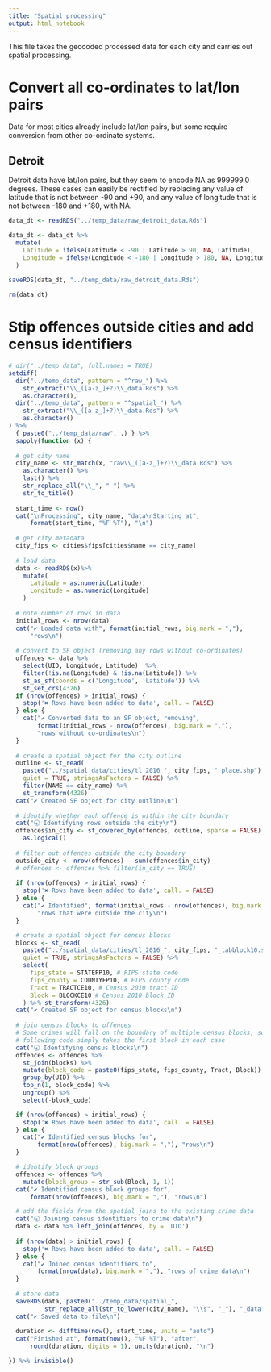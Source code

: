 ```yaml
---
title: "Spatial processing"
output: html_notebook
---
```


This file takes the geocoded processed data for each city and carries out 
spatial processing.


# Convert all co-ordinates to lat/lon pairs

Data for most cities already include lat/lon pairs, but some require conversion
from other co-ordinate systems.

## Detroit

Detroit data have lat/lon pairs, but they seem to encode NA as 999999.0 degrees. 
These cases can easily be rectified by replacing any value of latitude that is 
not between -90 and +90, and any value of longitude that is not between -180 and 
+180, with NA.

```r
data_dt <- readRDS("../temp_data/raw_detroit_data.Rds")

data_dt <- data_dt %>% 
  mutate(
    Latitude = ifelse(Latitude < -90 | Latitude > 90, NA, Latitude),
    Longitude = ifelse(Longitude < -180 | Longitude > 180, NA, Longitude)
  )
  
saveRDS(data_dt, "../temp_data/raw_detroit_data.Rds")

rm(data_dt)
```


# Stip offences outside cities and add census identifiers

```r
# dir("../temp_data", full.names = TRUE)
setdiff(
  dir("../temp_data", pattern = "^raw_") %>% 
    str_extract("\\_([a-z_]+?)\\_data.Rds") %>% 
    as.character(),
  dir("../temp_data", pattern = "^spatial_") %>% 
    str_extract("\\_([a-z_]+?)\\_data.Rds") %>% 
    as.character()
) %>% 
  { paste0("../temp_data/raw", .) } %>% 
  sapply(function (x) {
  
  # get city name
  city_name <- str_match(x, "raw\\_([a-z_]+?)\\_data.Rds") %>% 
    as.character() %>% 
    last() %>% 
    str_replace_all("\\_", " ") %>% 
    str_to_title()
  
  start_time <- now()
  cat("\nProcessing", city_name, "data\nStarting at", 
      format(start_time, "%F %T"), "\n")
  
  # get city metadata
  city_fips <- cities$fips[cities$name == city_name]
  
  # load data
  data <- readRDS(x)%>% 
    mutate(
      Latitude = as.numeric(Latitude),
      Longitude = as.numeric(Longitude)
    )
  
  # note number of rows in data
  initial_rows <- nrow(data)
  cat("✔︎ Loaded data with", format(initial_rows, big.mark = ","),
      "rows\n")
  
  # convert to SF object (removing any rows without co-ordinates)
  offences <- data %>% 
    select(UID, Longitude, Latitude)  %>% 
    filter(!is.na(Longitude) & !is.na(Latitude)) %>% 
    st_as_sf(coords = c('Longitude', 'Latitude')) %>% 
    st_set_crs(4326)
  if (nrow(offences) > initial_rows) {
    stop('✖ Rows have been added to data', call. = FALSE)
  } else {
    cat("✔︎ Converted data to an SF object, removing", 
        format(initial_rows - nrow(offences), big.mark = ","), 
        "rows without co-ordinates\n")
  }
  
  # create a spatial object for the city outline
  outline <- st_read(
    paste0("../spatial_data/cities/tl_2016_", city_fips, "_place.shp"), 
    quiet = TRUE, stringsAsFactors = FALSE) %>% 
    filter(NAME == city_name) %>%
    st_transform(4326)
  cat("✔︎ Created SF object for city outline\n")
  
  # identify whether each offence is within the city boundary
  cat("🕣 Identifying rows outside the city\n")
  offences$in_city <- st_covered_by(offences, outline, sparse = FALSE) %>% 
    as.logical()
  
  # filter out offences outside the city boundary
  outside_city <- nrow(offences) - sum(offences$in_city)
  # offences <- offences %>% filter(in_city == TRUE)
  
  if (nrow(offences) > initial_rows) {
    stop('✖ Rows have been added to data', call. = FALSE)
  } else {
    cat("✔ Identified", format(initial_rows - nrow(offences), big.mark = ","), 
        "rows that were outside the city\n")
  }

  # create a spatial object for census blocks
  blocks <- st_read(
    paste0("../spatial_data/cities/tl_2016_", city_fips, "_tabblock10.shp"), 
    quiet = TRUE, stringsAsFactors = FALSE) %>%
    select(
      fips_state = STATEFP10, # FIPS state code
      fips_county = COUNTYFP10, # FIPS county code
      Tract = TRACTCE10, # Census 2010 tract ID
      Block = BLOCKCE10 # Census 2010 block ID
    ) %>% st_transform(4326)
  cat("✔︎ Created SF object for census blocks\n")
  
  # join census blocks to offences
  # Some crimes will fall on the boundary of multiple census blocks, so the
  # following code simply takes the first block in each case
  cat("🕣 Identifying census blocks\n")
  offences <- offences %>% 
    st_join(blocks) %>% 
    mutate(block_code = paste0(fips_state, fips_county, Tract, Block)) %>%
    group_by(UID) %>% 
    top_n(1, block_code) %>% 
    ungroup() %>% 
    select(-block_code)

  if (nrow(offences) > initial_rows) {
    stop('✖ Rows have been added to data', call. = FALSE)
  } else {
    cat("✔ ︎Identified census blocks for", 
        format(nrow(offences), big.mark = ","), "rows\n")
  }

  # identify block groups
  offences <- offences %>% 
    mutate(block_group = str_sub(Block, 1, 1))
  cat("✔ ︎Identified census block groups for", 
      format(nrow(offences), big.mark = ","), "rows\n")

  # add the fields from the spatial joins to the existing crime data
  cat("🕣 Joining census identifiers to crime data\n")
  data <- data %>% left_join(offences, by = 'UID')
  
  if (nrow(data) > initial_rows) {
    stop('✖ Rows have been added to data', call. = FALSE)
  } else {
    cat("✔ Joined census identifiers to", 
        format(nrow(data), big.mark = ","), "rows of crime data\n")
  }
  
  # store data
  saveRDS(data, paste0("../temp_data/spatial_", 
          str_replace_all(str_to_lower(city_name), "\\s", "_"), "_data.Rds"))
  cat("✔ Saved data to file\n")
  
  duration <- difftime(now(), start_time, units = "auto")
  cat("Finished at", format(now(), "%F %T"), "after", 
      round(duration, digits = 1), units(duration), "\n")

}) %>% invisible()
```

```r

```

